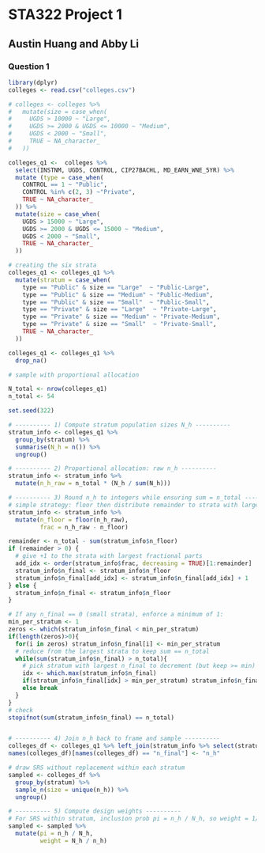 # STA322 Project 1
## Austin Huang and Abby Li

### Question 1

```r
library(dplyr)
colleges <- read.csv("colleges.csv")
```

```r

# colleges <- colleges %>%
#   mutate(size = case_when(
#     UGDS > 10000 ~ "Large",
#     UGDS >= 2000 & UGDS <= 10000 ~ "Medium",
#     UGDS < 2000 ~ "Small",
#     TRUE ~ NA_character_  
#   ))

colleges_q1 <-  colleges %>%
  select(INSTNM, UGDS, CONTROL, CIP27BACHL, MD_EARN_WNE_5YR) %>%
  mutate (type = case_when(
    CONTROL == 1 ~ "Public",
    CONTROL %in% c(2, 3) ~"Private",
    TRUE ~ NA_character_
  )) %>%
  mutate(size = case_when(
    UGDS > 15000 ~ "Large",
    UGDS >= 2000 & UGDS <= 15000 ~ "Medium",
    UGDS < 2000 ~ "Small",
    TRUE ~ NA_character_  
  ))

# creating the six strata 
colleges_q1 <- colleges_q1 %>%
  mutate(stratum = case_when(
    type == "Public" & size == "Large"  ~ "Public-Large",
    type == "Public" & size == "Medium" ~ "Public-Medium",
    type == "Public" & size == "Small"  ~ "Public-Small",
    type == "Private" & size == "Large"  ~ "Private-Large",
    type == "Private" & size == "Medium" ~ "Private-Medium",
    type == "Private" & size == "Small"  ~ "Private-Small",
    TRUE ~ NA_character_
  ))

colleges_q1 <- colleges_q1 %>% 
  drop_na()

```

```r
# sample with proportional allocation

N_total <- nrow(colleges_q1)
n_total <- 54

set.seed(322)

# ---------- 1) Compute stratum population sizes N_h ----------
stratum_info <- colleges_q1 %>% 
  group_by(stratum) %>% 
  summarise(N_h = n()) %>% 
  ungroup()

# ---------- 2) Proportional allocation: raw n_h ----------
stratum_info <- stratum_info %>% 
  mutate(n_h_raw = n_total * (N_h / sum(N_h)))

# ---------- 3) Round n_h to integers while ensuring sum = n_total ----------
# simple strategy: floor then distribute remainder to strata with largest fractional parts
stratum_info <- stratum_info %>% 
  mutate(n_floor = floor(n_h_raw),
         frac = n_h_raw - n_floor)

remainder <- n_total - sum(stratum_info$n_floor)
if (remainder > 0) {
  # give +1 to the strata with largest fractional parts
  add_idx <- order(stratum_info$frac, decreasing = TRUE)[1:remainder]
  stratum_info$n_final <- stratum_info$n_floor
  stratum_info$n_final[add_idx] <- stratum_info$n_final[add_idx] + 1
} else {
  stratum_info$n_final <- stratum_info$n_floor
}

# If any n_final == 0 (small strata), enforce a minimum of 1:
min_per_stratum <- 1
zeros <- which(stratum_info$n_final < min_per_stratum)
if(length(zeros)>0){
  for(i in zeros) stratum_info$n_final[i] <- min_per_stratum
  # reduce from the largest strata to keep sum == n_total
  while(sum(stratum_info$n_final) > n_total){
    # pick stratum with largest n_final to decrement (but keep >= min)
    idx <- which.max(stratum_info$n_final)
    if(stratum_info$n_final[idx] > min_per_stratum) stratum_info$n_final[idx] <- stratum_info$n_final[idx] - 1
    else break
  }
}
# check
stopifnot(sum(stratum_info$n_final) == n_total)


# ---------- 4) Join n_h back to frame and sample ----------
colleges_df <- colleges_q1 %>% left_join(stratum_info %>% select(stratum, N_h, n_final), by = "stratum")
names(colleges_df)[names(colleges_df) == "n_final"] <- "n_h"

# draw SRS without replacement within each stratum
sampled <- colleges_df %>%
  group_by(stratum) %>%
  sample_n(size = unique(n_h)) %>%
  ungroup()

# ---------- 5) Compute design weights ----------
# For SRS within stratum, inclusion prob pi = n_h / N_h, so weight = 1/pi = N_h / n_h
sampled <- sampled %>%
  mutate(pi = n_h / N_h,
         weight = N_h / n_h)
```

